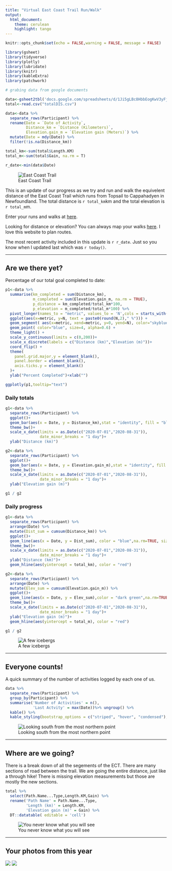 ```yaml
---
title: "Virtual East Coast Trail Run/Walk"
output:
  html_document:
    theme: cerulean
    highlight: tango
---
```


```r
knitr::opts_chunk$set(echo = FALSE,warning = FALSE, message = FALSE)

library(gsheet)
library(tidyverse)
library(plotly)
library(lubridate)
library(knitr)
library(kableExtra)
library(patchwork)
```

```r
# grabing data from google documents

data<-gsheet2tbl('docs.google.com/spreadsheets/d/1Ji5gLBc8HbbEogKwV3yFj9MWn80Kw9jpFnMKsGzc-Jo')
total<-read.csv("totalDIS.csv")

data<-data %>% 
  separate_rows(Participant) %>% 
  rename(Date = `Date of Activity`,
         Distance_km = `Distance (Kilometers)`,
         Elevation.gain_m = `Elevation gain (Meters)`) %>% 
  mutate(Date = mdy(Date)) %>% 
  filter(!is.na(Distance_km))

total_km<-sum(total$Length.KM)
total_m<-sum(total$Gain, na.rm = T)

r_date<-min(data$Date)
```
![East Coast Trail](Photos/Coast_2019.jpg)

This is an update of our progress as we try and run and walk the equivelent distance of the East Coast Trail which runs from Topsail to Cappahadyen in Newfoundland. The total distance is `r total_km`km and the total elevation is `r total_m`m.

Enter your runs and walks at [here](https://forms.gle/tNduBU5ztHg4K8uG7).

Looking for distance or elevation? You can always map your walks [here](https://onthegomap.com/#/create). I love this website to plan routes.

The most recent activity included in this update is `r r_date`. Just so you know when I updated last which was `r today()`.

***

## Are we there yet?

Percentage of our total goal completed to date:

```r
p1<-data %>% 
  summarise(km_completed = sum(Distance_km),
            m_completed = sum(Elevation.gain_m, na.rm = TRUE),
            p_distance = km_completed/total_km*100,
            p_elevation = m_completed/total_m*100) %>% 
  pivot_longer(names_to = "metric", values_to = 'N',cols = starts_with("p_")) %>% 
  ggplot(aes(x=metric, y=N, text = paste0(round(N,2)," %"))) +
  geom_segment( aes(x=metric, xend=metric, y=0, yend=N), color="skyblue") +
  geom_point( color="blue", size=4, alpha=0.6) +
  theme_light() +
  scale_y_continuous(limits = c(0,200))+
  scale_x_discrete(labels = c("Distance (km)","Elevation (m)"))+
  coord_flip() +
  theme(
    panel.grid.major.y = element_blank(),
    panel.border = element_blank(),
    axis.ticks.y = element_blank()
  )+
  ylab("Percent Completed")+xlab("")

ggplotly(p1,tooltip="text")
```
### Daily totals
```r
g1<-data %>% 
  separate_rows(Participant) %>% 
  ggplot()+
  geom_bar(aes(x = Date, y = Distance_km),stat = "identity", fill = "blue",na.rm=TRUE)+
  theme_bw()+
  scale_x_date(limits = as.Date(c("2020-07-01","2020-08-31")),
               date_minor_breaks = "1 day")+
  ylab("Distance (km)")

g2<-data %>% 
  separate_rows(Participant) %>% 
  ggplot()+
  geom_bar(aes(x = Date, y = Elevation.gain_m),stat = "identity", fill = "dark green",na.rm=TRUE)+
  theme_bw()+
  scale_x_date(limits = as.Date(c("2020-07-01","2020-08-31")),
               date_minor_breaks = "1 day")+
  ylab("Elevation gain (m)")

g1 / g2
```
### Daily progress
```r
g1<-data %>% 
  separate_rows(Participant) %>% 
  arrange(Date) %>% 
  mutate(Dist_sum = cumsum(Distance_km)) %>% 
  ggplot()+
  geom_line(aes(x = Date, y = Dist_sum), color = "blue",na.rm=TRUE, size = 2)+
  theme_bw()+
  scale_x_date(limits = as.Date(c("2020-07-01","2020-08-31")),
               date_minor_breaks = "1 day")+
  ylab("Distance (km)")+
  geom_hline(aes(yintercept = total_km), color = "red")

g2<-data %>% 
  separate_rows(Participant) %>% 
  arrange(Date) %>% 
  mutate(Elev_sum = cumsum(Elevation.gain_m)) %>% 
  ggplot()+
  geom_line(aes(x = Date, y = Elev_sum),color = "dark green",na.rm=TRUE, size = 2)+
  theme_bw()+
  scale_x_date(limits = as.Date(c("2020-07-01","2020-08-31")),
               date_minor_breaks = "1 day")+
  ylab("Elevation gain (m)")+
  geom_hline(aes(yintercept = total_m), color = "red")

g1 / g2
```

![A few icebergs](Photos/Iceberg_2019.jpg)

***
## Everyone counts!

A quick summary of the number of activities logged by each one of us.

```r
data %>% 
  separate_rows(Participant) %>% 
  group_by(Participant) %>% 
  summarise('Number of Activities' = n(),
            'Last Actvity' = max(Date))%>% ungroup() %>% 
  kable() %>%
  kable_styling(bootstrap_options = c("striped", "hover", "condensed"), full_width = FALSE)
```

![Looking south from the most northern point](Photos/CF_2019.jpg)

***

## Where are we going?

There is a break down of all the segements of the ECT. There are many sections of road between the trail. We are going the entire distance, just like a through hike! There is missing elevation measurements but those are mostly the new sections.

```r
total %>%
  select(Path.Name...Type,Length.KM,Gain) %>% 
  rename('Path Name' = Path.Name...Type,
         'Length (km)' = Length.KM,
         'Elevation gain (m)' = Gain) %>% 
  DT::datatable( editable = 'cell')
```

![You never know what you will see](Photos/Cows_2019.jpg)


***

## Your photos from this year

![](Photos/IMG_20200710_154312 - Karen Clark.jpg) 
![](Photos/IMG_20200710_154358 - Karen Clark.jpg)


